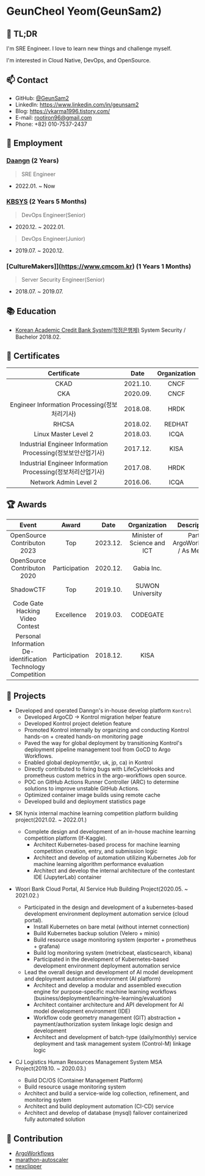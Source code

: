 # GeunCheol Yeom(GeunSam2)

## 👋 TL;DR
I'm SRE Engineer. I love to learn new things and challenge myself. 

I'm interested in Cloud Native, DevOps, and OpenSource.

## 📫 Contact

- GitHub: [@GeunSam2](https://github.com/GeunSam2)
- LinkedIn: https://www.linkedin.com/in/geunsam2
- Blog: https://ykarma1996.tistory.com/
- E-mail: rootiron96@gmail.com
- Phone: +82) 010-7537-2437

## 🏢 Employment

### [Daangn](https://www.daangn.com) (2 Years)

> SRE Engineer

- 2022.01. ~ Now

### [KBSYS](https://www.kb-sys.co.kr) (2 Years 5 Months)

> DevOps Engineer(Senior)

- 2020.12. ~ 2022.01.

> DevOps Engineer(Junior)

- 2019.07. ~ 2020.12.

### [CultureMakers]](https://www.cmcom.kr) (1 Years 1 Months)

> Server Security Engineer(Senior)

- 2018.07. ~ 2019.07.

## 📚 Education

- [Korean Academic Credit Bank System(학점은행제)](https://www.cb.or.kr) System Security / Bachelor  2018.02.

## 📝 Certificates

| Certificate | Date | Organization |
|:---:|:---:|:---:|
| CKAD | 2021.10. | CNCF |
| CKA | 2020.09. | CNCF |
| Engineer Information Processing(정보처리기사) | 2018.08. | HRDK |
| RHCSA | 2018.02. | REDHAT |
| Linux Master Level 2 | 2018.03. | ICQA |
| Industrial Engineer Information Processing(정보보안산업기사) | 2017.12. | KISA |
| Industrial Engineer Information Processing(정보처리산업기사) | 2017.08. | HRDK |
| Network Admin Level 2 | 2016.06. | ICQA |

## 🏆 Awards

| Event | Award | Date | Organization | Description |
|:---:|:---:|:---:|:---:|:---:|
| OpenSource Contributon 2023 | Top | 2023.12. | Minister of Science and ICT | Part: ArgoWorkflows / As Mentor |
| OpenSource Contributon 2020 | Participation | 2020.12. | Gabia Inc. | |
| ShadowCTF | Top | 2019.10. | SUWON University | |
| Code Gate Hacking Video Contest | Excellence  | 2019.03. | CODEGATE | |
| Personal Information De-identification Technology Competition | Participation | 2018.12. | KISA | |

## 📖 Projects
* Developed and operated Danngn's in-house develop platform `Kontrol`
    * Developed ArgoCD -> Kontrol migration helper feature
    * Developed Kontrol project deletion feature
    * Promoted Kontrol internally by organizing and conducting Kontrol hands-on + created hands-on monitoring page
    * Paved the way for global deployment by transitioning Kontrol's deployment pipeline management tool from GoCD to Argo Workflows.
    * Enabled global deployment(kr, uk, jp, ca) in Kontrol
    * Directly contributed to fixing bugs with LifeCycleHooks and prometheus custom metrics in the argo-workflows open source.
    * POC on GitHub Actions Runner Controller (ARC) to determine solutions to improve unstable GitHub Actions.
    * Optimized container image builds using remote cache
    * Developed build and deployment statistics page

- SK hynix internal machine learning competition platform building project(2021.02. ~ 2022.01.)
    - Complete design and development of an in-house machine learning competition platform (If-Kaggle).
        * Architect Kubernetes-based process for machine learning competition creation, entry, and submission logic
        * Architect and develop of automation utilizing Kubernetes Job for machine learning algorithm performance evaluation
        * Architect and develop the internal architecture of the contestant IDE (JupyterLab) container

- Woori Bank Cloud Portal, AI Service Hub Building Project(2020.05. ~ 2021.02.)
    - Participated in the design and development of a kubernetes-based development environment deployment automation service (cloud portal).
        * Install Kubernetes on bare metal (without internet connection)
        * Build Kubernetes backup solution (Velero + minio)
        * Build resource usage monitoring system (exporter + prometheus + grafana)
        * Build log monitoring system (metricbeat, elasticsearch, kibana)
        * Participated in the development of Kubernetes-based development environment deployment automation service
    - Lead the overall design and development of AI model development and deployment automation environment (AI platform)
        * Architect and develop a modular and assembled execution engine for purpose-specific machine learning workflows (business/deployment/learning/re-learning/evaluation)
        * Architect container architecture and API development for AI model development environment (IDE)
        * Workflow code geometry management (GIT) abstraction + payment/authorization system linkage logic design and development
        * Architect and development of batch-type (daily/monthly) service deployment and task management system (Control-M) linkage logic

- CJ Logistics Human Resources Management System MSA Project(2019.10. ~ 2020.03.)
    - Build DC/OS (Container Management Platform)
    - Build resource usage monitoring system
    - Architect and build a service-wide log collection, refinement, and monitoring system
    - Architect and build deployment automation (CI-CD) service
    - Architect and develop of database (mysql) failover containerized fully automated solution

## 🤝 Contribution

- [ArgoWorkflows](https://github.com/argoproj/argo-workflows)
- [marathon-autoscaler](https://github.com/mesosphere/marathon-autoscale)
- [nexclipper](https://github.com/NexClipper/klevr)